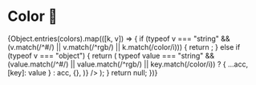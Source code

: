 
<Meta title="Docs/Color" />

# Color 🌈

<ColorPalette>
  {Object.entries(colors).map(([k, v]) => {
    if (typeof v === "string" && (v.match(/^#/) || v.match(/^rgb/) || k.match(/color/i))) {
      return <ColorItem key={k} title={k} colors={{ [k]: v }} />;
    } else if (typeof v === "object") {
      return (
        <ColorItem
          key={k}
          title={k}
          colors={Object.entries(v).reduce(
            (acc, [key, value]) =>
              typeof value === "string" &&
              (value.match(/^#/) || value.match(/^rgb/) || key.match(/color/i))
                ? { ...acc, [key]: value }
                : acc,
            {},
          )}
        />
      );
    }
    return null;
  })}
</ColorPalette>
